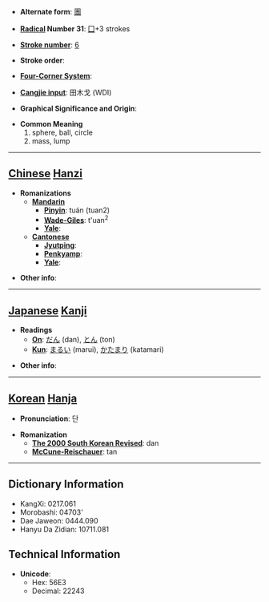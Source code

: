 * '''Alternate form''': [[團]]

* '''[[Wiktionary:Chinese radical index| Radical]] Number 31''': [[Wiktionary:Chinese radical index 囗|囗]]+3 strokes

* '''[[Wiktionary:Chinese total strokes index|Stroke number]]''': [[Wiktionary:Chinese total strokes index 6|6]]

* '''Stroke order''': 

* '''[[Wiktionary:Chinese four corner index|Four-Corner System]]''': 

* '''[[Wiktionary:Chinese Cangjie index|Cangjie input]]''': 田木戈 (WDI)

* '''Graphical Significance and Origin''': 

* '''Common Meaning'''
*#sphere, ball, circle
*# mass, lump


----

== [[Chinese]] [[Hanzi]] ==

* '''Romanizations'''
** '''[[Mandarin]]'''
*** '''[[Pinyin]]''': tuán (tuan2)
*** '''[[Wade-Giles]]''': t'uan<sup>2</sup>
*** '''[[Yale]]''': 
** '''[[Cantonese]]'''
*** '''[[Jyutping]]''':
*** '''[[Penkyamp]]''': 
*** '''[[Yale]]''': 

* '''Other info''': 

----

== [[Japanese]] [[Kanji]] ==

* '''Readings'''
** '''[[On]]''': [[だん]] (dan), [[とん]] (ton)
** '''[[Kun]]''': [[まるい]] (marui), [[かたまり]] (katamari)

* '''Other info''':  

----

== [[Korean]] [[Hanja]] ==

* '''Pronunciation''': 단

* '''Romanization'''
** '''[[The 2000 South Korean Revised Romanization|The 2000 South Korean Revised]]''': dan
** '''[[McCune-Reischauer]]''': tan

----

== Dictionary Information ==

* KangXi: 0217.061
* Morobashi: 04703'
* Dae Jaweon: 0444.090
* Hanyu Da Zidian: 10711.081

== Technical Information ==

* '''Unicode''':
** Hex: 56E3
** Decimal: 22243